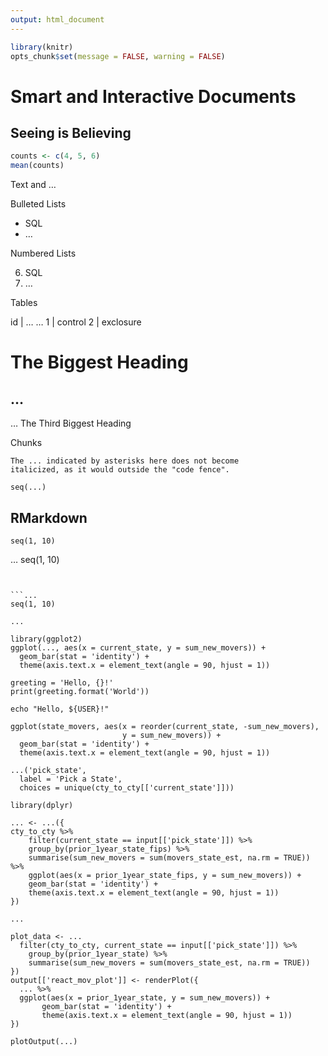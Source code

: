 ```yaml
---
output: html_document
---
```


```r
library(knitr)
opts_chunk$set(message = FALSE, warning = FALSE)
```

# Smart and Interactive Documents

## Seeing is Believing

```r
counts <- c(4, 5, 6)
mean(counts)
```

Text and ...

Bulleted Lists

- SQL
- ...

Numbered Lists

6. SQL
1. ...

Tables

id | ...
...
1  | control
2  | exclosure

# The Biggest Heading

## ...

... The Third Biggest Heading

Chunks

```
The ... indicated by asterisks here does not become
italicized, as it would outside the "code fence".
```

```
seq(...)
```

## RMarkdown

```...
seq(1, 10)
```


...
seq(1, 10)
```


```...
seq(1, 10)
```


```...
...
```


```...
library(ggplot2)
ggplot(..., aes(x = current_state, y = sum_new_movers)) +
  geom_bar(stat = 'identity') +
  theme(axis.text.x = element_text(angle = 90, hjust = 1))
```


```...
greeting = 'Hello, {}!'
print(greeting.format('World'))
```


```...
echo "Hello, ${USER}!"
```


```...
ggplot(state_movers, aes(x = reorder(current_state, -sum_new_movers), 
                         y = sum_new_movers)) +
  geom_bar(stat = 'identity') +
  theme(axis.text.x = element_text(angle = 90, hjust = 1))
```


```...
...('pick_state',
  label = 'Pick a State',
  choices = unique(cty_to_cty[['current_state']]))
```


```...
library(dplyr)

... <- ...({
cty_to_cty %>%
    filter(current_state == input[['pick_state']]) %>%
    group_by(prior_1year_state_fips) %>%
    summarise(sum_new_movers = sum(movers_state_est, na.rm = TRUE)) %>%
    ggplot(aes(x = prior_1year_state_fips, y = sum_new_movers)) +
    geom_bar(stat = 'identity') +
    theme(axis.text.x = element_text(angle = 90, hjust = 1))
})
```


```...
...
```


```...
plot_data <- ...
  filter(cty_to_cty, current_state == input[['pick_state']]) %>%
    group_by(prior_1year_state) %>%
    summarise(sum_new_movers = sum(movers_state_est, na.rm = TRUE))
})
output[['react_mov_plot']] <- renderPlot({
  ... %>%
  ggplot(aes(x = prior_1year_state, y = sum_new_movers)) +
       geom_bar(stat = 'identity') +
       theme(axis.text.x = element_text(angle = 90, hjust = 1))
})
```


```...
plotOutput(...)
```
